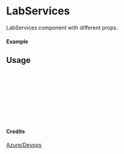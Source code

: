
<Meta of={LabServices} title="Azure/Devops/LabServices" />

# LabServices

LabServices component with different props.

#### Example

<Canvas of={LabServices.Primary} />

## Usage

```ts
import { LabServices } from "yadl-ui";

const Example = () => {
  return (
      <LabServices />
  );
};

export default Example;
```

#### Credits
[Azure/Devops](https://learn.microsoft.com/en-us/azure/architecture/icons/)
